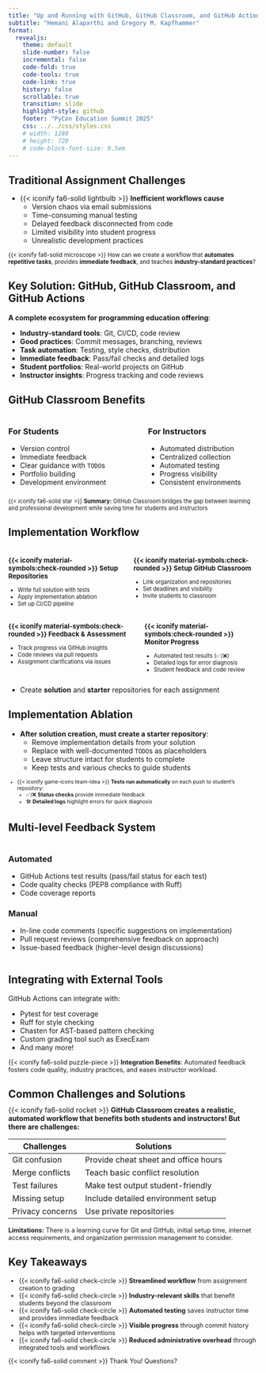 ```yaml
---
title: "Up and Running with GitHub, GitHub Classroom, and GitHub Actions"
subtitle: "Hemani Alaparthi and Gregory M. Kapfhammer"
format: 
  revealjs:
    theme: default
    slide-number: false
    incremental: false
    code-fold: true
    code-tools: true
    code-link: true
    history: false
    scrollable: true
    transition: slide
    highlight-style: github
    footer: "PyCon Education Summit 2025"
    css: ../../css/styles.css
    # width: 1280
    # height: 720
    # code-block-font-size: 0.5em
---
```


## Traditional Assignment Challenges

::: {.fragment style="margin-top: -0.15em"}

- {{< iconify fa6-solid lightbulb >}} **Inefficient workflows cause**
  - Version chaos via email submissions
  - Time-consuming manual testing
  - Delayed feedback disconnected from code
  - Limited visibility into student progress
  - Unrealistic development practices

:::

::: {.fragment .fade .boxed-content style="margin-top: 0.25em; font-size: 0.825em;"}

{{< iconify fa6-solid microscope >}} How can we create a workflow that
**automates repetitive tasks**, provides **immediate feedback**, and teaches
**industry-standard practices**?

:::

## Key Solution: GitHub, GitHub Classroom, and GitHub Actions

**A complete ecosystem for programming education offering**:

::: incremental

- **Industry-standard tools**: Git, CI/CD, code review
- **Good practices**: Commit messages, branching, reviews
- **Task automation**: Testing, style checks, distribution
- **Immediate feedback**: Pass/fail checks and detailed logs
- **Student portfolios**: Real-world projects on GitHub
- **Instructor insights**: Progress tracking and code reviews

:::

## GitHub Classroom Benefits

:::: {.columns}

::: {.column width="48%"}

### For Students

- Version control
- Immediate feedback
- Clear guidance with `TODO`s
- Portfolio building
- Development environment

:::

::: {.column width="4%"}

:::

::: {.column width="48%"}

### For Instructors

- Automated distribution
- Centralized collection
- Automated testing
- Progress visibility
- Consistent environments

:::

::::

::: {.fragment .fade .boxed-content style="margin-top: -0.2em; font-size: 0.8em;"}

{{< iconify fa6-solid star >}} **Summary:** GitHub Classroom bridges the gap
between learning and professional development while saving time for
students and instructors

:::

## Implementation Workflow

:::: {.columns}

::: {.column width="50%" style="font-size: 0.8em;"}

### {{< iconify material-symbols:check-rounded >}} **Setup Repositories**  
- Write full solution with tests  
- Apply implementation ablation  
- Set up CI/CD pipeline  

:::

::: {.column width="50%" style="font-size: 0.8em;"}

### {{< iconify material-symbols:check-rounded >}} **Setup GitHub Classroom**  

- Link organization and repositories  
- Set deadlines and visibility  
- Invite students to classroom

:::

::::

:::: {.columns}

::: {.column width="50%" style="font-size: 0.8em;"}

### {{< iconify material-symbols:check-rounded >}} **Feedback & Assessment**  
- Track progress via GitHub insights  
- Code reviews via pull requests  
- Assignment clarifications via issues  

:::

::: {.column width="50%" style="font-size: 0.8em;"}

### {{< iconify material-symbols:check-rounded >}} **Monitor Progress**  
- Automated test results (✅/❌)  
- Detailed logs for error diagnosis  
- Student feedback and code review  

:::

::::

::: fragment

- Create **solution** and **starter** repositories for each assignment

:::

## Implementation Ablation

- **After solution creation, must create a starter repository**:
  - Remove implementation details from your solution
  - Replace with well-documented `TODO`s as placeholders
  - Leave structure intact for students to complete
  - Keep tests and various checks to guide students

::: {.fragment .boxed-content style="font-size: 0.75em;"}

- {{< iconify game-icons team-idea >}} **Tests run automatically** on each push
to student's repository:
  - ✅/❌ **Status checks** provide immediate feedback
  - 🛠️ **Detailed logs** highlight errors for quick diagnosis

:::

## Multi-level Feedback System

:::: {.columns}

::: {.column width="100%"}

::: {.fragment}
### Automated
:::

::: {.fragment}
- GitHub Actions test results (pass/fail status for each test)
- Code quality checks (PEP8 compliance with Ruff)
- Code coverage reports
:::

::: {.fragment}
### Manual
:::

::: {.fragment}
- In-line code comments (specific suggestions on implementation)
- Pull request reviews (comprehensive feedback on approach)
- Issue-based feedback (higher-level design discussions)
:::

:::

::::

## Integrating with External Tools

GitHub Actions can integrate with:

- Pytest for test coverage
- Ruff for style checking
- Chasten for AST-based pattern checking
- Custom grading tool such as ExecExam
- And many more!

::: {.fragment .fade .boxed-content style="margin-top: 0.5em; font-size: 0.9em;"}
{{< iconify fa6-solid puzzle-piece >}} **Integration Benefits**: Automated feedback fosters code quality, industry practices, and eases instructor workload.
:::

## Common Challenges and Solutions

::: {.fragment .fade style="margin-top: -0.5em; font-size: 1em;"}

{{< iconify fa6-solid rocket >}} **GitHub Classroom creates a realistic, automated workflow that benefits both students and instructors! But there are challenges:**
:::

::: {.fragment .fade style="margin-top: 0.5em; font-size: 0.8em; margin-bottom: 0.3em;"}

| Challenges | Solutions |
|-----------|----------|
| Git confusion | Provide cheat sheet and office hours |
| Merge conflicts | Teach basic conflict resolution |
| Test failures | Make test output student-friendly |
| Missing setup | Include detailed environment setup |
| Privacy concerns | Use private repositories |

:::

::: {.fragment .fade .boxed-content style="margin-top: 0.4em; font-size: 0.9em;"}
**Limitations:** There is a learning curve for Git and GitHub, initial setup time, internet access requirements, and organization permission management to consider.
:::

## Key Takeaways

::: {.fragment style="font-size: 0.9em;"}

- {{< iconify fa6-solid check-circle >}} **Streamlined workflow** from assignment creation to grading
- {{< iconify fa6-solid check-circle >}} **Industry-relevant skills** that benefit students beyond the classroom
- {{< iconify fa6-solid check-circle >}} **Automated testing** saves instructor time and provides immediate feedback
- {{< iconify fa6-solid check-circle >}} **Visible progress** through commit history helps with targeted interventions
- {{< iconify fa6-solid check-circle >}} **Reduced administrative overhead** through integrated tools and workflows

:::

::: {.fragment .fade .boxed-content style="margin-top: 0.5em; font-size: 0.9em;"}

{{< iconify fa6-solid comment >}} Thank You! Questions?
:::
